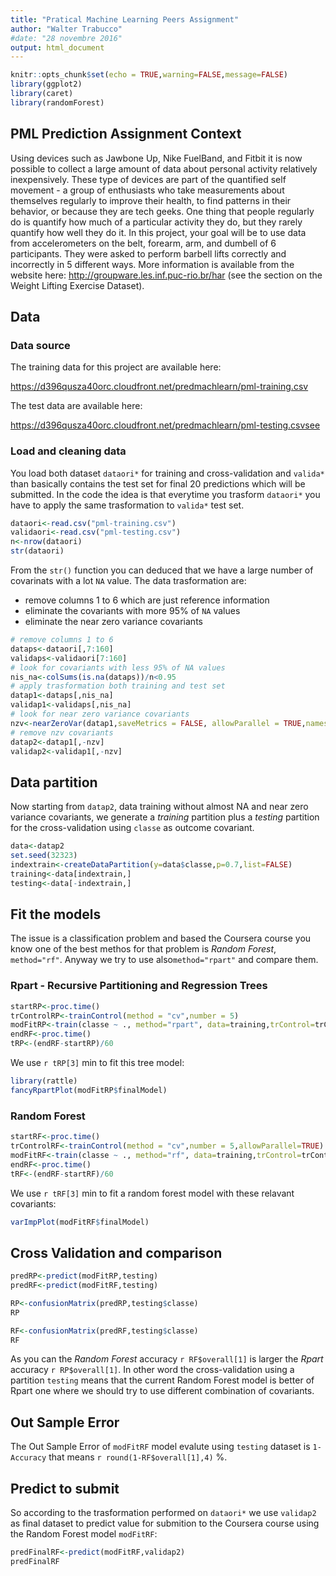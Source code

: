 ---
title: "Pratical Machine Learning Peers Assignment"
author: "Walter Trabucco"
#date: "28 novembre 2016"
output: html_document
---

```{r setup, include=FALSE}
knitr::opts_chunk$set(echo = TRUE,warning=FALSE,message=FALSE)
library(ggplot2)
library(caret)
library(randomForest)
```

## PML Prediction Assignment Context

Using devices such as Jawbone Up, Nike FuelBand, and Fitbit it is now possible to collect a large amount of data about personal activity relatively inexpensively. These type of devices are part of the quantified self movement - a group of enthusiasts who take measurements about themselves regularly to improve their health, to find patterns in their behavior, or because they are tech geeks. One thing that people regularly do is quantify how much of a particular activity they do, but they rarely quantify how well they do it. In this project, your goal will be to use data from accelerometers on the belt, forearm, arm, and dumbell of 6 participants. They were asked to perform barbell lifts correctly and incorrectly in 5 different ways. More information is available from the website here: <http://groupware.les.inf.puc-rio.br/har> (see the section on the Weight Lifting Exercise Dataset).

## Data

### Data source
The training data for this project are available here:

<https://d396qusza40orc.cloudfront.net/predmachlearn/pml-training.csv>

The test data are available here:

<https://d396qusza40orc.cloudfront.net/predmachlearn/pml-testing.csvsee>

### Load and cleaning data
You load both dataset `dataori*` for training and cross-validation and `valida*` than basically contains the test set for final 20 predictions which will be submitted.
In the code the idea is that everytime you trasform `dataori*` you have to apply the same trasformation to `valida*` test set.
```{r}
dataori<-read.csv("pml-training.csv")
validaori<-read.csv("pml-testing.csv")
n<-nrow(dataori)
str(dataori)
```
From the `str()` function you can deduced that we have a large number of covarinats with a lot `NA` value. The data trasformation are:

* remove columns 1 to 6 which are just reference information
* eliminate the covariants with more 95% of `NA` values
* eliminate the near zero variance covariants

```{r}
# remove columns 1 to 6
dataps<-dataori[,7:160]
validaps<-validaori[7:160]
# look for covariants with less 95% of NA values
nis_na<-colSums(is.na(dataps))/n<0.95
# apply trasformation both training and test set
datap1<-dataps[,nis_na]
validap1<-validaps[,nis_na]
# look for near zero variance covariants
nzv<-nearZeroVar(datap1,saveMetrics = FALSE, allowParallel = TRUE,names=FALSE)
# remove nzv covariants
datap2<-datap1[,-nzv]
validap2<-validap1[,-nzv]
```
## Data partition
Now starting from `datap2`, data training without almost NA and near zero variance covariants, we generate a *training* partition plus a *testing* partition for the cross-validation using `classe` as outcome covariant.
```{r}
data<-datap2
set.seed(32323)
indextrain<-createDataPartition(y=data$classe,p=0.7,list=FALSE)
training<-data[indextrain,]
testing<-data[-indextrain,]
```

## Fit the models
The issue is a classification problem and based the Coursera course you know one of the best methos for that problem is *Random Forest*, `method="rf"`. Anyway we try to use also`method="rpart"` and compare them.

### Rpart - Recursive Partitioning and Regression Trees

```{r cache=TRUE}
startRP<-proc.time()
trControlRP<-trainControl(method = "cv",number = 5)
modFitRP<-train(classe ~ ., method="rpart", data=training,trControl=trControlRP)
endRF<-proc.time()
tRP<-(endRF-startRP)/60
```

We use `r tRP[3]` min to fit this tree model:
```{r}
library(rattle)
fancyRpartPlot(modFitRP$finalModel)
```

### Random Forest

```{r cache=TRUE}
startRF<-proc.time()
trControlRF<-trainControl(method = "cv",number = 5,allowParallel=TRUE)
modFitRF<-train(classe ~ ., method="rf", data=training,trControl=trControlRF,verbose=FALSE,allowParallel=TRUE)
endRF<-proc.time()
tRF<-(endRF-startRF)/60
```

We use `r tRF[3]` min to fit a random forest model with these relavant covariants:

```{r}
varImpPlot(modFitRF$finalModel)
```

## Cross Validation and comparison
```{r}
predRP<-predict(modFitRP,testing)
predRF<-predict(modFitRF,testing)
```

```{r}
RP<-confusionMatrix(predRP,testing$classe)
RP
```

```{r}
RF<-confusionMatrix(predRF,testing$classe)
RF
```

As you can the *Random Forest* accuracy `r RF$overall[1]` is larger the *Rpart* accuracy `r RP$overall[1]`. In other word the cross-validation using a partition `testing` means that the current Random Forest model is better of Rpart one where we should try to use different combination of covariants.

## Out Sample Error
The Out Sample Error of `modFitRF` model evalute using `testing` dataset is `1-Accuracy` that means `r round(1-RF$overall[1],4)` %.

## Predict to submit
So according to the trasformation performed on `dataori*` we use `validap2` as final dataset to predict value for submition to the Coursera course using the Random Forest model `modFitRF`:

```{r}
predFinalRF<-predict(modFitRF,validap2)
predFinalRF
```
